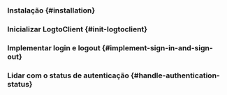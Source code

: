 

<PythonGuideTip />

### Instalação \{#installation}

<Installation />

### Inicializar LogtoClient \{#init-logtoclient}

<InitLogtoClient />

### Implementar login e logout \{#implement-sign-in-and-sign-out}

<ImplementSignInAndSignOutRoutes />

### Lidar com o status de autenticação \{#handle-authentication-status}

<HandleAuthenticationStatus />

<Checkpoint />
